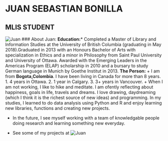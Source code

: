 
# JUAN SEBASTIAN BONILLA
## MLIS STUDENT
![Juan](https://github.com/juansbr7/STAT545Bonilla-Juan/blob/master/HW1/45-AAA.jpg)
### About Juan:
**Education:***
Completed a Master of Library and Information Studies at the University of British Columbia (graduating in May 2018).Graduated in 2013 with an Honours Bachelor of Arts with specialization in Ethics and a minor in Philosophy from Saint Paul University and University of Ottawa. Awarded with the Emerging Leaders in the Americas Program (ELAP) scholarship in 2010 and a bursary to study German language in Munich by Goethe Institut in 2013.
**The Person:**
+ I am from **Bogota,Colombia**. I have been living in Canada for more than 8 years.
    1. 4 years in Ottawa.
    2. 1 year in Calgary.
    3. 3+ years in Vancouver. 
+ When I am not working, I like to hike and meditate. I am ofently reflecting about happiness, goals in life, travels and dreams. I love drawing, daydreaming (which I think it is the richest source of new ideas) and programming. In my studies, I learned to do data analysis using Python and R and enjoy learning new libraries, functions and creating new projects.

+ In the future, I see myself working with a team of knowledgable people doing research and learning something new everyday.


* See some of my projects at ![Juan](https:// )

